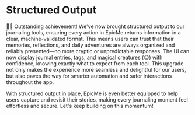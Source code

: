 # Structured Output

👨‍💼 Outstanding achievement! We've now brought structured output to our journaling tools, ensuring every action in EpicMe returns information in a clear, machine-validated format. This means users can trust that their memories, reflections, and daily adventures are always organized and reliably presented—no more cryptic or unpredictable responses. The UI can now display journal entries, tags, and magical creatures (😉) with confidence, knowing exactly what to expect from each tool. This upgrade not only makes the experience more seamless and delightful for our users, but also paves the way for smarter automation and safer interactions throughout the app.

With structured output in place, EpicMe is even better equipped to help users capture and revisit their stories, making every journaling moment feel effortless and secure. Let's keep building on this momentum!
